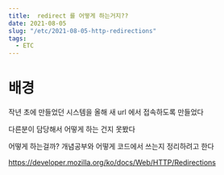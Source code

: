 ```yaml
---
title:  redirect 를 어떻게 하는거지??
date: 2021-08-05
slug: "/etc/2021-08-05-http-redirections"
tags:
  - ETC
---
```


# 배경
작년 초에 만들었던 시스템을
올해 새 url 에서 접속하도록 만들었다

다른분이 담당해서 어떻게 하는 건지 못봤다

어떻게 하는걸까?
 개념공부와 어떻게 코드에서 쓰는지 정리하려고 한다

https://developer.mozilla.org/ko/docs/Web/HTTP/Redirections